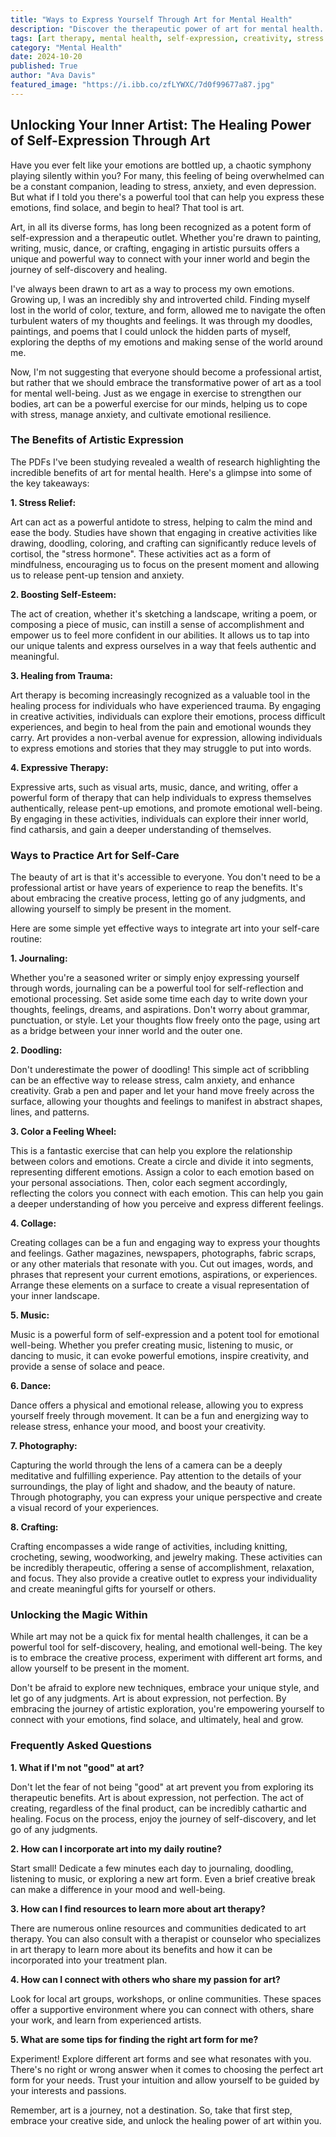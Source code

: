 ```yaml
---
title: "Ways to Express Yourself Through Art for Mental Health"
description: "Discover the therapeutic power of art for mental health. Explore ways to use journaling, doodling, and other creative activities to manage stress, boost self-esteem, and promote emotional well-being."
tags: [art therapy, mental health, self-expression, creativity, stress relief, emotional well-being, journaling, doodling, music therapy, dance therapy, art for healing, self-care, mindfulness, expressive arts, trauma recovery]
category: "Mental Health"
date: 2024-10-20
published: True
author: "Ava Davis"
featured_image: "https://i.ibb.co/zfLYWXC/7d0f99677a87.jpg"
---
```


##  Unlocking Your Inner Artist: The Healing Power of Self-Expression Through Art

Have you ever felt like your emotions are bottled up, a chaotic symphony playing silently within you? For many, this feeling of being overwhelmed can be a constant companion, leading to stress, anxiety, and even depression. But what if I told you there's a powerful tool that can help you express these emotions, find solace, and begin to heal? That tool is art.

Art, in all its diverse forms, has long been recognized as a potent form of self-expression and a therapeutic outlet. Whether you're drawn to painting, writing, music, dance, or crafting,  engaging in artistic pursuits offers a unique and powerful way to connect with your inner world and begin the journey of self-discovery and healing. 

I've always been drawn to art as a way to process my own emotions. Growing up, I was an incredibly shy and introverted child. Finding myself lost in the world of color, texture, and form, allowed me to navigate the often turbulent waters of my thoughts and feelings. It was through my doodles, paintings, and poems that I could unlock the hidden parts of myself, exploring the depths of my emotions and making sense of the world around me.

Now, I'm not suggesting that everyone should become a professional artist, but rather that we should embrace the transformative power of art as a tool for mental well-being. Just as we engage in exercise to strengthen our bodies, art can be a powerful exercise for our minds, helping us to cope with stress, manage anxiety, and cultivate emotional resilience.

###  The Benefits of Artistic Expression

The PDFs I've been studying revealed a wealth of research highlighting the incredible benefits of art for mental health. Here's a glimpse into some of the key takeaways:

**1. Stress Relief:**

Art can act as a powerful antidote to stress, helping to calm the mind and ease the body.  Studies have shown that engaging in creative activities like drawing, doodling, coloring, and crafting can significantly reduce levels of cortisol, the "stress hormone". These activities act as a form of mindfulness, encouraging us to focus on the present moment and allowing us to release pent-up tension and anxiety.

**2. Boosting Self-Esteem:**

The act of creation, whether it's sketching a landscape, writing a poem, or composing a piece of music, can instill a sense of accomplishment and empower us to feel more confident in our abilities. It allows us to tap into our unique talents and express ourselves in a way that feels authentic and meaningful.

**3. Healing from Trauma:**

Art therapy is becoming increasingly recognized as a valuable tool in the healing process for individuals who have experienced trauma.  By engaging in creative activities, individuals can explore their emotions, process difficult experiences, and begin to heal from the pain and emotional wounds they carry.  Art provides a non-verbal avenue for expression, allowing individuals to express emotions and stories that they may struggle to put into words.

**4. Expressive Therapy:**

Expressive arts, such as visual arts, music, dance, and writing, offer a powerful form of therapy that can help individuals to express themselves authentically, release pent-up emotions, and promote emotional well-being. By engaging in these activities, individuals can explore their inner world, find catharsis, and gain a deeper understanding of themselves.

###  Ways to Practice Art for Self-Care

The beauty of art is that it's accessible to everyone. You don't need to be a professional artist or have years of experience to reap the benefits. It's about embracing the creative process, letting go of any judgments, and allowing yourself to simply be present in the moment. 

Here are some simple yet effective ways to integrate art into your self-care routine:

**1. Journaling:**

Whether you're a seasoned writer or simply enjoy expressing yourself through words, journaling can be a powerful tool for self-reflection and emotional processing.  Set aside some time each day to write down your thoughts, feelings, dreams, and aspirations. Don't worry about grammar, punctuation, or style. Let your thoughts flow freely onto the page, using art as a bridge between your inner world and the outer one.

**2. Doodling:**

Don't underestimate the power of doodling! This simple act of scribbling can be an effective way to release stress, calm anxiety, and enhance creativity.  Grab a pen and paper and let your hand move freely across the surface, allowing your thoughts and feelings to manifest in abstract shapes, lines, and patterns.

**3. Color a Feeling Wheel:**

This is a fantastic exercise that can help you explore the relationship between colors and emotions.  Create a circle and divide it into segments, representing different emotions.  Assign a color to each emotion based on your personal associations.  Then, color each segment accordingly, reflecting the colors you connect with each emotion.  This can help you gain a deeper understanding of how you perceive and express different feelings.

**4. Collage:**

Creating collages can be a fun and engaging way to express your thoughts and feelings.  Gather magazines, newspapers, photographs, fabric scraps, or any other materials that resonate with you. Cut out images, words, and phrases that represent your current emotions, aspirations, or experiences. Arrange these elements on a surface to create a visual representation of your inner landscape.

**5.  Music:**

Music is a powerful form of self-expression and a potent tool for emotional well-being. Whether you prefer creating music, listening to music, or dancing to music, it can evoke powerful emotions, inspire creativity, and provide a sense of solace and peace.

**6.  Dance:**

Dance offers a physical and emotional release, allowing you to express yourself freely through movement.   It can be a fun and energizing way to release stress, enhance your mood, and boost your creativity.  

**7. Photography:**

Capturing the world through the lens of a camera can be a deeply meditative and fulfilling experience.   Pay attention to the details of your surroundings, the play of light and shadow, and the beauty of nature.  Through photography, you can express your unique perspective and create a visual record of your experiences.

**8.  Crafting:**

Crafting encompasses a wide range of activities, including knitting, crocheting, sewing, woodworking, and jewelry making.  These activities can be incredibly therapeutic, offering a sense of accomplishment, relaxation, and focus.  They also provide a creative outlet to express your individuality and create meaningful gifts for yourself or others.

###  Unlocking the Magic Within

While art may not be a quick fix for mental health challenges, it can be a powerful tool for self-discovery, healing, and emotional well-being.  The key is to embrace the creative process, experiment with different art forms, and allow yourself to be present in the moment.  

Don't be afraid to explore new techniques, embrace your unique style, and let go of any judgments.  Art is about expression, not perfection.  By embracing the journey of artistic exploration, you're empowering yourself to connect with your emotions, find solace, and ultimately, heal and grow.

###  Frequently Asked Questions

**1. What if I'm not "good" at art?**

Don't let the fear of not being "good" at art prevent you from exploring its therapeutic benefits.  Art is about expression, not perfection.  The act of creating, regardless of the final product, can be incredibly cathartic and healing.  Focus on the process, enjoy the journey of self-discovery, and let go of any judgments.

**2. How can I incorporate art into my daily routine?**

Start small!  Dedicate a few minutes each day to journaling, doodling, listening to music, or exploring a new art form.  Even a brief creative break can make a difference in your mood and well-being.

**3. How can I find resources to learn more about art therapy?**

There are numerous online resources and communities dedicated to art therapy.  You can also consult with a therapist or counselor who specializes in art therapy to learn more about its benefits and how it can be incorporated into your treatment plan.

**4. How can I connect with others who share my passion for art?**

Look for local art groups, workshops, or online communities.  These spaces offer a supportive environment where you can connect with others, share your work, and learn from experienced artists.

**5. What are some tips for finding the right art form for me?**

Experiment!  Explore different art forms and see what resonates with you.  There's no right or wrong answer when it comes to choosing the perfect art form for your needs.  Trust your intuition and allow yourself to be guided by your interests and passions.

Remember, art is a journey, not a destination.  So, take that first step, embrace your creative side, and unlock the healing power of art within you.
